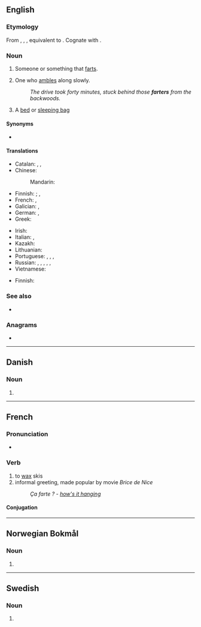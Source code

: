 ==English==

===Etymology===
From {{inh|en|enm|farter}}, {{m|enm|fartare}}, {{m|enm|fertere}}, equivalent to {{suffix|en|fart|er}}. Cognate with {{cog|de|Furzer|t=farter}}.

===Noun===
{{en-noun}}

# Someone or something that [[fart]]s.
# {{lb|en|dialectal}} One who [[amble]]s along slowly.
#: ''The drive took forty minutes, stuck behind those '''farters''' from the backwoods.''
# {{lb|en|Australia|informal}} A [[bed]] or [[sleeping bag]]

====Synonyms====
* {{l|en|cheese cutter}}

====Translations====
{{trans-top|one who farts}}
* Catalan: {{t|ca|petaner|m}}, {{t|ca|petanera|f}}, {{t|ca|petaire|m|f}}
* Chinese:
*: Mandarin: {{t|cmn|放屁者|tr=fàngpìzhě|sc=Hani}}
* Finnish: {{t+|fi|pierijä}}; {{t+|fi|piereskelijä}} {{q|repeatedly or habitually}}, {{t|fi|pieraisija}} {{q|once}} 
* French: {{t+|fr|péteur|m}}, {{t+|fr|péteuse|f}}
* Galician: {{t|gl|peideiro|m}}, {{t|gl|peideira|f}}
* German: {{t|de|Furzer|m}}, {{t|de|Furzerin|f}}
* Greek: {{t+|el|κλανιάρης|m}}
{{trans-mid}}
* Irish: {{t|ga|bromaire|m}}
* Italian: {{t|it|scoreggione|m}}, {{t|it|scoreggiona|f}}
* Kazakh: {{t|kk|осырақ}}
* Lithuanian: {{t|lt|pirdžius|m}}
* Portuguese: {{t+|pt|peidorreiro|m}}, {{t|pt|peidorreira|f}}, {{t+|pt|peidão|m}}, {{t|pt|peidona|f}}
* Russian: {{t+|ru|перду́н|m}}, {{t+|ru|перду́нья|f}}, {{t|ru|перду́шка|f}}, {{t+|ru|бздун|m}}, {{t+|ru|бзду́нья|f}}, {{t|ru|бзду́шка|f}}
* Vietnamese: {{t|vi|bôi mỡ}}
{{trans-bottom}}

{{trans-top|slow person}}
* Finnish: {{t+|fi|etana}}
{{trans-mid}}
{{trans-bottom}}

===See also===
* {{l|en|fartee}}

===Anagrams===
* {{anagrams|en|a=aefrrt|Frater|Rafter|frater|rafter}}

----

==Danish==

===Noun===
{{head|da|noun form|g=c}}

# {{indefinite plural of|da|fart}}

----

==French==

===Pronunciation===
* {{audio|fr|LL-Q150 (fra)-Lyokoï-farter.wav|Audio}}

===Verb===
{{fr-verb}}

# to [[wax]] skis
# informal greeting, made popular by movie ''Brice de Nice''
#: ''Ça farte ? - [[how's it hanging]]''

====Conjugation====
{{fr-conj-auto}}

----

==Norwegian Bokmål==

===Noun===
{{head|nb|noun form|g=m}}

# {{inflection of|nb|fart||indef|p}}

----

==Swedish==

===Noun===
{{head|sv|noun form}}

# {{sv-noun-form-indef-pl|fart}}